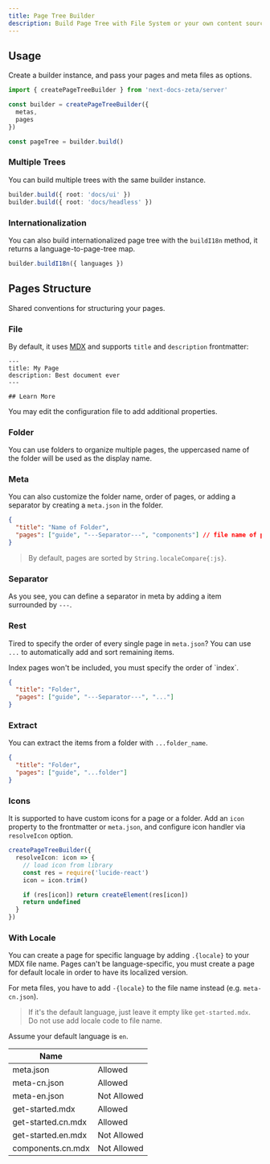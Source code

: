 ```yaml
---
title: Page Tree Builder
description: Build Page Tree with File System or your own content source
---
```


## Usage

Create a builder instance, and pass your pages and meta files as options.

```ts
import { createPageTreeBuilder } from 'next-docs-zeta/server'

const builder = createPageTreeBuilder({
  metas,
  pages
})

const pageTree = builder.build()
```

### Multiple Trees

You can build multiple trees with the same builder instance.

```ts
builder.build({ root: 'docs/ui' })
builder.build({ root: 'docs/headless' })
```

### Internationalization

You can also build internationalized page tree with the `buildI18n` method, it
returns a language-to-page-tree map.

```ts
builder.buildI18n({ languages })
```

## Pages Structure

Shared conventions for structuring your pages.

### File

By default, it uses [MDX](https://mdxjs.com) and supports `title` and
`description` frontmatter:

```mdx
---
title: My Page
description: Best document ever
---

## Learn More
```

You may edit the configuration file to add additional properties.

### Folder

You can use folders to organize multiple pages, the uppercased name of the
folder will be used as the display name.

### Meta

You can also customize the folder name, order of pages, or adding a separator by
creating a `meta.json` in the folder.

```json
{
  "title": "Name of Folder",
  "pages": ["guide", "---Separator---", "components"] // file name of pages
}
```

> By default, pages are sorted by `String.localeCompare{:js}`.

### Separator

As you see, you can define a separator in meta by adding a item surrounded by
`---`.

### Rest

Tired to specify the order of every single page in `meta.json`? You can use
`...` to automatically add and sort remaining items.

<Callout title="Note" className="mb-4">
  Index pages won't be included, you must specify the order of `index`.
</Callout>

```json
{
  "title": "Folder",
  "pages": ["guide", "---Separator---", "..."]
}
```

### Extract

You can extract the items from a folder with `...folder_name`.

```json
{
  "title": "Folder",
  "pages": ["guide", "...folder"]
}
```

### Icons

It is supported to have custom icons for a page or a folder. Add an `icon`
property to the frontmatter or `meta.json`, and configure icon handler via
`resolveIcon` option.

```ts
createPageTreeBuilder({
  resolveIcon: icon => {
    // load icon from library
    const res = require('lucide-react')
    icon = icon.trim()

    if (res[icon]) return createElement(res[icon])
    return undefined
  }
})
```

### With Locale

You can create a page for specific language by adding `.{locale}` to your MDX
file name. Pages can't be language-specific, you must create a page for default
locale in order to have its localized version.

For meta files, you have to add `-{locale}` to the file name instead (e.g.
`meta-cn.json`).

> If it's the default language, just leave it empty like `get-started.mdx`. Do
> not use add locale code to file name.

Assume your default language is `en`.

| Name               |             |
| ------------------ | ----------- |
| meta.json          | Allowed     |
| meta-cn.json       | Allowed     |
| meta-en.json       | Not Allowed |
| get-started.mdx    | Allowed     |
| get-started.cn.mdx | Allowed     |
| get-started.en.mdx | Not Allowed |
| components.cn.mdx  | Not Allowed |
